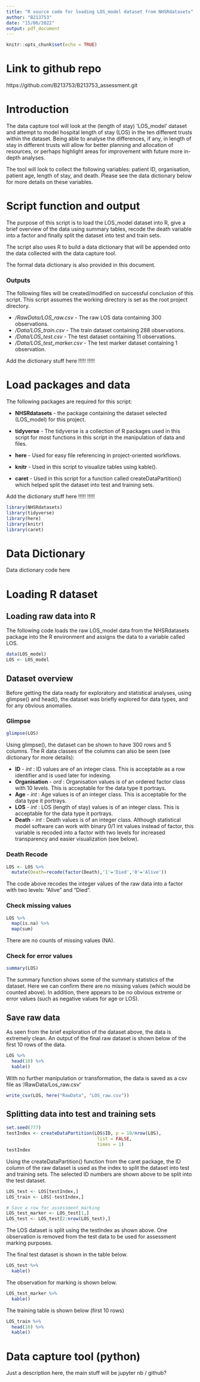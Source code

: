 ```yaml
---
title: "R source code for loading LOS_model dataset from NHSRdatasets"
author: "B213753"
date: "15/06/2022"
output: pdf_document
---
```


```r
knitr::opts_chunk$set(echo = TRUE)
```

# Link to github repo

https://github.com/B213753/B213753_assessment.git

# Introduction

The data capture tool will look at the (length of stay) 'LOS_model' dataset and attempt to model hospital length of stay (LOS) in the ten different trusts within the dataset. Being able to analyse the differences, if any, in length of stay in different trusts will allow for better planning and allocation of resources, or perhaps highlight areas for improvement with future more in-depth analyses.

The tool will look to collect the following variables: patient ID, organisation, patient age, length of stay, and death. 
Please see the data dictionary below for more details on these variables.

# Script function and output

The purpose of this script is to load the LOS_model dataset into R, give a brief overview of the data using summary tables,
recode the death variable into a factor and finally split the dataset into test and train sets.

The script also uses R to build a data dictionary that will be appended onto the data collected with the data capture tool.

The formal data dictionary is also provided in this document.

### Outputs

The following files will be created/modified on successful conclusion of this script.
This script assumes the working directory is set as the root project directory.

- */RawData/LOS_raw.csv* - The raw LOS data containing 300 observations.
- */Data/LOS_train.csv* - The train dataset containing 288 observations.
- */Data/LOS_test.csv* - The test dataset containing 11 observations.
- */Data/LOS_test_marker.csv* - The test marker dataset containing 1 observation.

Add the dictionary stuff here 
!!!!!
!!!!!


# Load packages and data

The following packages are required for this script:

- **NHSRdatasets** - the package containing the dataset selected (LOS_model) for this project.

- **tidyverse** - The tidyverse is a collection of R packages used in this script for most functions
in this script in the manipulation of data and files.

- **here** - Used for easy file referencing in project-oriented workflows.

- **knitr** - Used in this script to visualize tables using kable().

- **caret** - Used in this script for a function called createDataPartition() which
helped split the dataset into test and training sets.

Add the dictionary stuff here 
!!!!!
!!!!!


```r
library(NHSRdatasets)
library(tidyverse)
library(here)
library(knitr)
library(caret)
```

# Data Dictionary

Data dictionary code here

# Loading R dataset

## Loading raw data into R

The following code loads the raw LOS_model data from the NHSRdatasets package into
the R environment and assigns the data to a variable called LOS.

```r
data(LOS_model)
LOS <- LOS_model

```

## Dataset overview

Before getting the data ready for exploratory and statistical analyses, using glimpse()
and head(), the dataset was briefly explored for data types, and for any obvious anomalies.

### Glimpse
```r
glimpse(LOS)

```
Using glimpse(), the dataset can be shown to have 300 rows and 5 columns. 
The R data classes of the columns can also be seen (see dictionary for more details):

- **ID** - *int* : ID values are of an integer class. This is acceptable as a row identifier and is used later for indexing.
- **Organisation** - *ord* : Organisation values is of an ordered factor class with 10 levels. This is acceptable for the data type it portrays.
- **Age** - *int* : Age values is of an integer class. This is acceptable for the data type it portrays.
- **LOS** - *int* : LOS (length of stay) values is of an integer class. This is acceptable for the data type it portrays.
- **Death** - *int* : Death values is of an integer class. Although statistical model software can work with binary 0/1 int values instead of factor, this variable is recoded into a factor with two levels for increased transparency and easier visualization (see below).

### Death Recode

```r
LOS <- LOS %>% 
  mutate(Death=recode(factor(Death),'1'='Died','0'='Alive'))

```

The code above recodes the integer values of the raw data into a factor with two levels: "Alive" and "Died".

### Check missing values

```r
LOS %>% 
  map(is.na) %>% 
  map(sum)

```

There are no counts of missing values (NA).

### Check for error values

```r
summary(LOS)

```

The summary function shows some of the summary statistics of the dataset. Here we can confirm there are no missing values (which would be counted above). In addition, there appears to be no obvious extreme or error values (such as negative values for age or LOS).

## Save raw data 

As seen from the brief exploration of the dataset above, the data is extremely clean. An output of the final raw dataset is shown below of the first 10 rows of the data.

```r
LOS %>% 
  head(10) %>% 
  kable()

```

With no further manipulation or transformation, the data is saved as a csv file as '/RawData/Los_raw.csv'
```r
write_csv(LOS, here("RawData", "LOS_raw.csv"))
```

## Splitting data into test and training sets

```r
set.seed(777)
testIndex <- createDataPartition(LOS$ID, p = 10/nrow(LOS), 
                                  list = FALSE, 
                                  times = 1)
testIndex

```

Using the createDataPartition() function from the caret package, the ID column of the raw dataset is used as the index to split the dataset into test and training sets. The selected ID numbers are shown above to be split into the test dataset.

```r
LOS_test <- LOS[testIndex,]
LOS_train <- LOS[-testIndex,]

# Save a row for assessment marking
LOS_test_marker <- LOS_test[1,]
LOS_test <- LOS_test[2:nrow(LOS_test),]

```

The LOS dataset is split using the testIndex as shown above. One observation is removed from the test data to be used for assessment marking purposes. 

The final test dataset is shown in the table below.

```r
LOS_test %>% 
  kable()

```


The observation for marking is shown below.

```r
LOS_test_marker %>% 
  kable()

```


The training table is shown below (first 10 rows)

```r
LOS_train %>% 
  head(10) %>% 
  kable()

```

# Data capture tool (python)

Just a description here, the main stuff will be jupyter nb / github?
